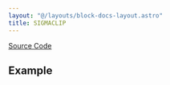 ```yaml
---
layout: "@/layouts/block-docs-layout.astro"
title: SIGMACLIP
---
```



<PythonDocsDisplay docstring={docstring} />

[Source Code](https://github.com/flojoy-ai/blocks/blob/main/blocks/SCIPY/STATS/SIGMACLIP/SIGMACLIP.py)

## Example
